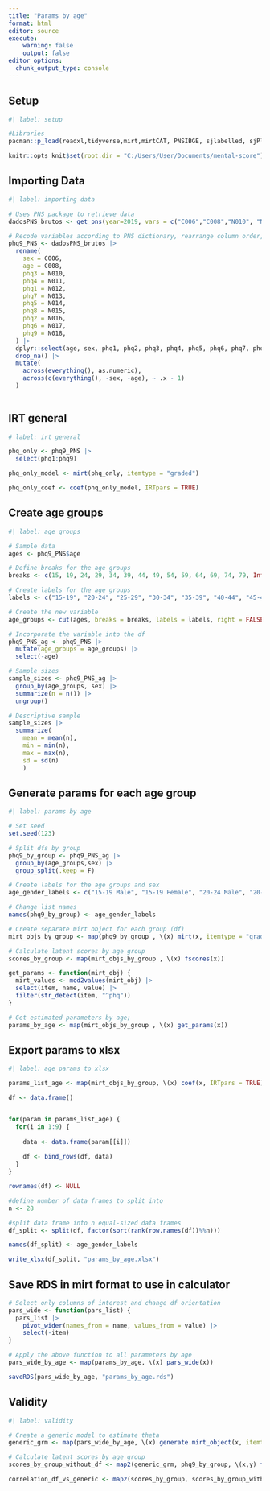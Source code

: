 ---
title: "Params by age"
format: html
editor: source
execute: 
    warning: false
    output: false
editor_options: 
  chunk_output_type: console
---

## Setup
```{r}
#| label: setup

#Libraries
pacman::p_load(readxl,tidyverse,mirt,mirtCAT, PNSIBGE, sjlabelled, sjPlot, writexl)

knitr::opts_knit$set(root.dir = "C:/Users/User/Documents/mental-score")

```

## Importing Data
```{r}
#| label: importing data

# Uses PNS package to retrieve data
dadosPNS_brutos <- get_pns(year=2019, vars = c("C006","C008","N010", "N011", "N012", "N013", "N014", "N015", "N016", "N017", "N018"), design=F)

# Recode variables according to PNS dictionary, rearrange column order, select only phq columns, drop missing values and transform phq scale to 0-3 (just because)
phq9_PNS <- dadosPNS_brutos |> 
  rename(
    sex = C006,
    age = C008,
    phq3 = N010,
    phq4 = N011,
    phq1 = N012,
    phq7 = N013,
    phq5 = N014,
    phq8 = N015,
    phq2 = N016,
    phq6 = N017,
    phq9 = N018,
  ) |> 
  dplyr::select(age, sex, phq1, phq2, phq3, phq4, phq5, phq6, phq7, phq8, phq9) |> 
  drop_na() |>
  mutate(
    across(everything(), as.numeric),
    across(c(everything(), -sex, -age), ~ .x - 1)
  )
  
```

## IRT general

```{r}
# label: irt general

phq_only <- phq9_PNS |> 
  select(phq1:phq9)

phq_only_model <- mirt(phq_only, itemtype = "graded")

phq_only_coef <- coef(phq_only_model, IRTpars = TRUE)
```


## Create age groups
```{r}
#| label: age groups

# Sample data
ages <- phq9_PNS$age

# Define breaks for the age groups
breaks <- c(15, 19, 24, 29, 34, 39, 44, 49, 54, 59, 64, 69, 74, 79, Inf)

# Create labels for the age groups
labels <- c("15-19", "20-24", "25-29", "30-34", "35-39", "40-44", "45-49", "50-54", "55-59", "60-64", "65-69", "70-74", "75-79", "80+")

# Create the new variable
age_groups <- cut(ages, breaks = breaks, labels = labels, right = FALSE)

# Incorporate the variable into the df
phq9_PNS_ag <- phq9_PNS |> 
  mutate(age_groups = age_groups) |> 
  select(-age)

# Sample sizes
sample_sizes <- phq9_PNS_ag |> 
  group_by(age_groups, sex) |> 
  summarize(n = n()) |> 
  ungroup()

# Descriptive sample
sample_sizes |> 
  summarize(
    mean = mean(n),
    min = min(n),
    max = max(n),
    sd = sd(n)
    )
```


## Generate params for each age group
```{r}
#| label: params by age

# Set seed
set.seed(123)

# Split dfs by group
phq9_by_group <- phq9_PNS_ag |> 
  group_by(age_groups,sex) |> 
  group_split(.keep = F) 

# Create labels for the age groups and sex
age_gender_labels <- c("15-19 Male", "15-19 Female", "20-24 Male", "20-24 Female", "25-29 Male", "25-29 Female", "30-34 Male", "30-34 Female", "35-39 Male", "35-39 Female", "40-44 Male", "40-44 Female", "45-49 Male", "45-49 Female", "50-54 Male", "50-54 Female", "55-59 Male", "55-59 Female", "60-64 Male", "60-64 Female", "65-69 Male", "65-69 Female", "70-74 Male", "70-74 Female", "75-79 Male", "75-79 Female", "80+ Male", "80+ Female")

# Change list names
names(phq9_by_group) <- age_gender_labels

# Create separate mirt object for each group (df)
mirt_objs_by_group <- map(phq9_by_group , \(x) mirt(x, itemtype = "graded"))

# Calculate latent scores by age group
scores_by_group <- map(mirt_objs_by_group , \(x) fscores(x))

get_params <- function(mirt_obj) {
  mirt_values <- mod2values(mirt_obj) |> 
  select(item, name, value) |> 
  filter(str_detect(item, "^phq"))
}

# Get estimated parameters by age;
params_by_age <- map(mirt_objs_by_group , \(x) get_params(x))
```

## Export params to xlsx

```{r}
#| label: age params to xlsx

params_list_age <- map(mirt_objs_by_group, \(x) coef(x, IRTpars = TRUE))

df <- data.frame()


for(param in params_list_age) {
  for(i in 1:9) {
    
    data <- data.frame(param[[i]])
    
    df <- bind_rows(df, data)
  }
}

rownames(df) <- NULL

#define number of data frames to split into
n <- 28

#split data frame into n equal-sized data frames
df_split <- split(df, factor(sort(rank(row.names(df))%%n)))

names(df_split) <- age_gender_labels

write_xlsx(df_split, "params_by_age.xlsx")
```

## Save RDS in mirt format to use in calculator
```{r}
# Select only columns of interest and change df orientation
pars_wide <- function(pars_list) {
  pars_list |> 
    pivot_wider(names_from = name, values_from = value) |> 
    select(-item)
}

# Apply the above function to all parameters by age
pars_wide_by_age <- map(params_by_age, \(x) pars_wide(x))

saveRDS(pars_wide_by_age, "params_by_age.rds")
```

## Validity
```{r}
#| label: validity

# Create a generic model to estimate theta 
generic_grm <- map(pars_wide_by_age, \(x) generate.mirt_object(x, itemtype = "graded"))

# Calculate latent scores by age group
scores_by_group_without_df <- map2(generic_grm, phq9_by_group, \(x,y) fscores(x, response.pattern = y))

correlation_df_vs_generic <- map2(scores_by_group, scores_by_group_without_df, \(x,y) cor(x[,1],y[,1]))
```

